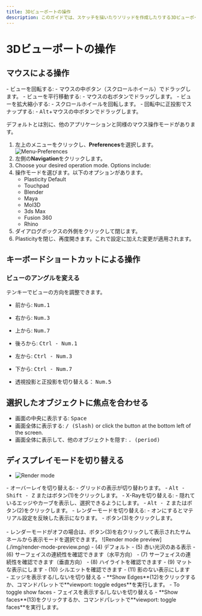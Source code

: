 ```yaml
---
title: 3Dビューポートの操作
description: このガイドでは、スケッチを描いたりソリッドを作成したりする3Dビューポートの操作方法を説明します。
---
```


# 3Dビューポートの操作

## マウスによる操作

<div className="dl">
- ビューを回転する: 
   - マウスの中ボタン（スクロールホイール）でドラッグします。
- ビューを平行移動する: 
   - マウスの右ボタンでドラッグします。
- ビューを拡大縮小する: 
   - スクロールホイールを回転します。
- 回転中に正投影でスナップする:
   - <kbd>Alt</kbd>+マウスの中ボタンでドラッグします。
</div>

デフォルトとは別に、他のアプリケーションと同様のマウス操作モードがあります。

1. 左上のメニューをクリックし、**Preferences**を選択します。
![Menu-Preferences](./img/menu-pleferences.png)
2. 左側の**Navigation**をクリックします。
3. Choose your desired operation mode. Options include:
3. 操作モードを選びます。以下のオプションがあります。
   - Plasticity Default
   - Touchpad
   - Blender
   - Maya
   - MoI3D
   - 3ds Max
   - Fusion 360
   - Rhino
4. ダイアログボックスの外側をクリックして閉じます。
5. Plasticityを閉じ、再度開きます。これで設定に加えた変更が適用されます。

## キーボードショートカットによる操作

### ビューのアングルを変える

テンキーでビューの方向を調整できます。

- 前から: <kbd>Num.1</kbd>
- 右から: <kbd>Num.3</kbd>
- 上から: <kbd>Num.7</kbd>
- 後ろから: <kbd>Ctrl - Num.1</kbd>
- 左から: <kbd>Ctrl - Num.3</kbd>
- 下から: <kbd>Ctrl - Num.7</kbd>

- 透視投影と正投影を切り替える： <kbd>Num.5</kbd>

## 選択したオブジェクトに焦点を合わせる

- 画面の中央に表示する: <kbd>Space</kbd>
- 画面全体に表示する: <kbd>/ (Slash)</kbd> or click the button at the bottom left of the screen.
- 画面全体に表示して、他のオブジェクトを隠す: <kbd>. (period)</kbd>

## ディスプレイモードを切り替える

- ![Render mode](./img/render-mode.png)

<div className="dl">
- オーバーレイを切り替える:
   - グリッドの表示が切り替わります。
   - <kbd>Alt - Shift - Z</kbd> またはボタン(1)をクリックします。
- X-Rayを切り替える:
   - 隠れているエッジやカーブを表示し、選択できるようにします。
   - <kbd>Alt - Z</kbd> またはボタン(2)をクリックします。
- レンダーモードを切り替える:
   - オンにするとマテリアル設定を反映した表示になります。
   - ボタン(3)をクリックします。
</div>
<br />
- レンダーモードがオフの場合は、ボタン(3)を右クリックして表示されたサムネールから表示モードを選択できます。
   ![Render mode preview](./img/render-mode-preview.png)
- (4) デフォルト
- (5) 赤い光沢のある表示
- (6) サーフェイスの連続性を確認できます（水平方向）
- (7) サーフェイスの連続性を確認できます（垂直方向）
- (8) ハイライトを確認できます
- (9) マットな表示にします
- (10) シルエットを確認できます
- (11) 影のない表示にします

<div className="dl">
- エッジを表示する/しないを切り替える
   - **Show Edges**(12)をクリックするか、コマンドパレットで**viewport: toggle edges**を実行します。
- To toggle show faces
- フェイスを表示する/しないを切り替える
   - **Show faces**(13)をクリックするか、コマンドパレットで**viewport: toggle faces**を実行します。
</div>


